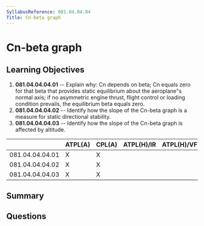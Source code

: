 ```yaml
---
SyllabusReference: 081.04.04.04
Title: Cn-beta graph
---
```


# Cn-beta graph

## Learning Objectives

1.  **081.04.04.04.01** -- Explain why: Cn depends on beta; Cn equals zero for
    that beta that provides static equilibrium about the aeroplane"s normal axis;
    if no asymmetric engine thrust, flight control or loading condition prevails,
    the equilibrium beta equals zero.
2.  **081.04.04.04.02** -- Identify how the slope of the Cn-beta graph is a
    measure for static directional stability.
3.  **081.04.04.04.03** -- Identify how the slope of the Cn-beta graph is
    affected by altitude.

|                 | ATPL(A) | CPL(A) | ATPL(H)/IR | ATPL(H)/VFR | CPL(H) | IR | CBIR(A) |
| --------------- | ------- | ------ | ---------- | ----------- | ------ | -- | ------- |
| 081.04.04.04.01 | X       | X      |            |             |        |    |         |
| 081.04.04.04.02 | X       | X      |            |             |        |    |         |
| 081.04.04.04.03 | X       | X      |            |             |        |    |         |

## Summary

## Questions

